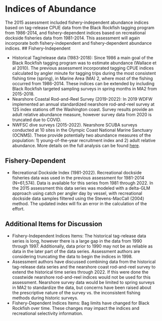 # Indices of Abundance

The 2015 assessment included fishery-independent abundance indices based on tag-release CPUE data from the Black Rockfish tagging program from 1986-2014, and fishery-dependent indices based on recreational dockside fisheries data from 1981-2014. This assessment will again incorporate both fishery-independent and fishery-dependent abundance indices. 
## Fishery-Independent 

* Historical Tag/release data (1983-2018): Since 1986 a main goal of the Black Rockfish tagging program was to estimate abundance (Wallace et al 2010). The previous assessment incorporated tagging CPUE indices calculated by angler minute for tagging trips during the most consistent fishing time (spring), in Marine Area (MA) 2, where most of the fishing occurred from 1986-2014. These indices can be extended by including Black Rockfish targeted sampling surveys in spring months in MA2 from 2015-2018.
* Nearshore Coastal Rod-and-Reel Survey (2019-2022): In 2019 WDFW implemented an annual standardized nearshore rod-and-reel survey at 125 index stations off the Washington coast.  Survey results provide an adult relative abundance measure, however survey data from 2020 is truncated due to COVID.
* NWFSC dive surveys (2015-2022). Nearshore SCUBA surveys conducted at 10 sites in the Olympic Coast National Marine Sanctuary (OCNMS). These provide potentially two abundance measures of the population: 1) young-of-the-year recruitment index and 2) adult relative abundance. More details on the full analysis can be found [here](https://github.com/shcaba/Sebastes_melanops_WA/blob/main/Data/Nearshore%20Dive%20Survey/OCNMS-Black-Rockfish-Analysis.pdf). 

## Fishery-Dependent 

* Recreational Dockside Index (1981-2022). Recreational dockside fisheries data was used in the previous assessment for 1981-2014 (N=61,574). Data is available for this series from 1981 through 2022. In the 2015 assessment this data series was modeled with a delta-GLM approach using catch per angler day by vessel, with recreational dockside data samples filtered using the Stevens-MacCall (2004) method. The updated index will fix an error in the calculation of the effort.

## Additional Items for Discussion

* Fishery-Independent Indices Items: The historical tag-release data series is long, however there is a large gap in the data from 1990 through 1997. Additionally, data prior to 1990 may not be as reliable as data in the later part of the data series. Assessment authors are considering truncating the data to begin the indices in 1998.
* Assessment authors have discussed combining data from the historical tag-release data series and the nearshore coast rod-and-reel survey to extend the historical time series through 2022.  If this were done the coastwide nearshore rod-and-reel indices would not be used for this assessment. Nearshore survey data would be limited to spring surveys in MA2 to standardize the data, but concerns have been raised about the prescriptive nature of the survey vs. the inconsistent fishing methods during historic surveys. 
* Fishery-Dependent Indices Items: Bag limits have changed for Black Rockfish over time. These changes may impact the indices and recreational selectivity information.
